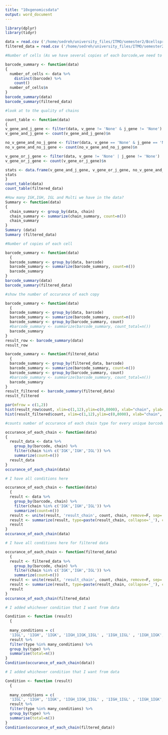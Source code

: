 ```yaml
---
title: "10xgenomicsdata"
output: word_document
---
```


```r
library(dplyr)
library(tidyr)
```

```r
data = read.csv ('/home/sedreh/university_files/ITMO/semester2/Bcellsproject/fifth_session/Human_dataset/human_data.csv')
filtered_data = read.csv ('/home/sedreh/university_files/ITMO/semester2/Bcellsproject/fifth_session/Human_dataset/human_filtered_data.csv')
```

```r
#Number of cells (As we have several copies of each barcode,we need to count just one copy of unique barcoe)

barcode_summary <- function(data)
{
  number_of_cells <- data %>% 
    distinct(barcode) %>% 
    count()
  number_of_cells$n 
}
barcode_summary(data)
barcode_summary(filtered_data)
```

```r
#look at to the quality of chains

count_table <- function(data)
{
v_gene_and_j_gene <- filter(data, v_gene != 'None' & j_gene != 'None')
v_gene_and_j_gene <- count(v_gene_and_j_gene)$n

no_v_gene_and_no_j_gene <- filter(data, v_gene == 'None' & j_gene == 'None')
no_v_gene_and_no_j_gene <- count(no_v_gene_and_no_j_gene)$n

v_gene_or_j_gene <- filter(data, v_gene != 'None' | j_gene != 'None')
v_gene_or_j_gene <- count(v_gene_or_j_gene)$n

stats <- data.frame(v_gene_and_j_gene, v_gene_or_j_gene, no_v_gene_and_no_j_gene)
stats
}
count_table(data)
count_table(filtered_data)
```

```r
#How many IGK,IGH, IGL and Multi we have in the data?
Summary <- function(data)
{
  chain_summary <- group_by(data, chain)
  chain_summary <- summarize(chain_summary, count=n()) 
  chain_summary
}
Summary (data)
Summary (filtered_data)
```

```r
#Number of copies of each cell

barcode_summary <- function(data)
  {
  barcode_summary <- group_by(data, barcode) 
  barcode_summary <- summarize(barcode_summary, count=n())
  barcode_summary
}
barcode_summary(data)
barcode_summary(filtered_data)
```

```r
#show the number of occurance of each copy

barcode_summary <- function(data)
  {
  barcode_summary <- group_by(data, barcode) 
  barcode_summary <- summarize(barcode_summary, count=n())
  barcode_summary <- group_by(barcode_summary, count) 
  #barcode_summary <- summarize(barcode_summary, count_total=n())
  barcode_summary
}
result_row <- barcode_summary(data)
result_row

```

```r
barcode_summary <- function(filtered_data)
  {
  barcode_summary <- group_by(filtered_data, barcode) 
  barcode_summary <- summarize(barcode_summary, count=n())
  barcode_summary <- group_by(barcode_summary, count) 
  #barcode_summary <- summarize(barcode_summary, count_total=n())
  barcode_summary
}
result_filtered <- barcode_summary(filtered_data)
result_filtered
```

```r
par(mfrow = c(1,2))
hist(result_row$count, xlim=c(1,12),ylim=c(0,8000), xlab="chain", ylab="count", col="skyblue")
hist(result_filtered$count, xlim=c(1,12),ylim=c(0,8000), xlab="chain", ylab="count", col="green")
```

```r
#counts number of occurance of each chain type for every unique barcodehow 

occurance_of_each_chain <- function(data)
{
  result_data <- data %>%
    group_by(barcode, chain) %>%
    filter(chain %in% c('IGK','IGH','IGL')) %>%
    summarize(count=n())
  result_data
}
occurance_of_each_chain(data)
```

```r
# I have all conditions here

occurance_of_each_chain <- function(data)
  {
  result <- data %>%
    group_by(barcode, chain) %>%
    filter(chain %in% c('IGK','IGH','IGL')) %>%
    summarize(count=n())
  result <- unite(result, 'result_chain', count, chain, remove=F, sep='') 
  result <- summarize(result, type=paste(result_chain, collapse='_'), count=sum(count))
  result
}
occurance_of_each_chain(data)
```

```r
# I have all conditions here for filtered data

occurance_of_each_chain <- function(filtered_data)
  {
  result <- filtered_data %>%
    group_by(barcode, chain) %>%
    filter(chain %in% c('IGK','IGH','IGL')) %>%
    summarize(count=n())
  result <- unite(result, 'result_chain', count, chain, remove=F, sep='') 
  result <- summarize(result, type=paste(result_chain, collapse='_'), count=sum(count))
  result
}
occurance_of_each_chain(filtered_data)
```

```r
# I added whichever condition that I want from data

Condition <- function (result)
  {
  
  many_conditions = c(
  '1IGL', '1IGH', '1IGK', '1IGH_1IGK_1IGL' , '1IGH_1IGL' , '1IGH_1IGK', '1IGH_2IGK', 'IGH_2IGL')
  result %>% 
  filter(type %in% many_conditions) %>% 
  group_by(type) %>% 
  summarise(total=n())
}
Condition(occurance_of_each_chain(data))
```

```r
# I added whichever condition that I want from data

Condition <- function (result)
  {
  
  many_conditions = c(
  '1IGL', '1IGH', '1IGK', '1IGH_1IGK_1IGL' , '1IGH_1IGL' , '1IGH_1IGK', '1IGH_2IGK', 'IGH_2IGL')
  result %>% 
  filter(type %in% many_conditions) %>% 
  group_by(type) %>% 
  summarise(total=n())
}
Condition(occurance_of_each_chain(filtered_data))
```


